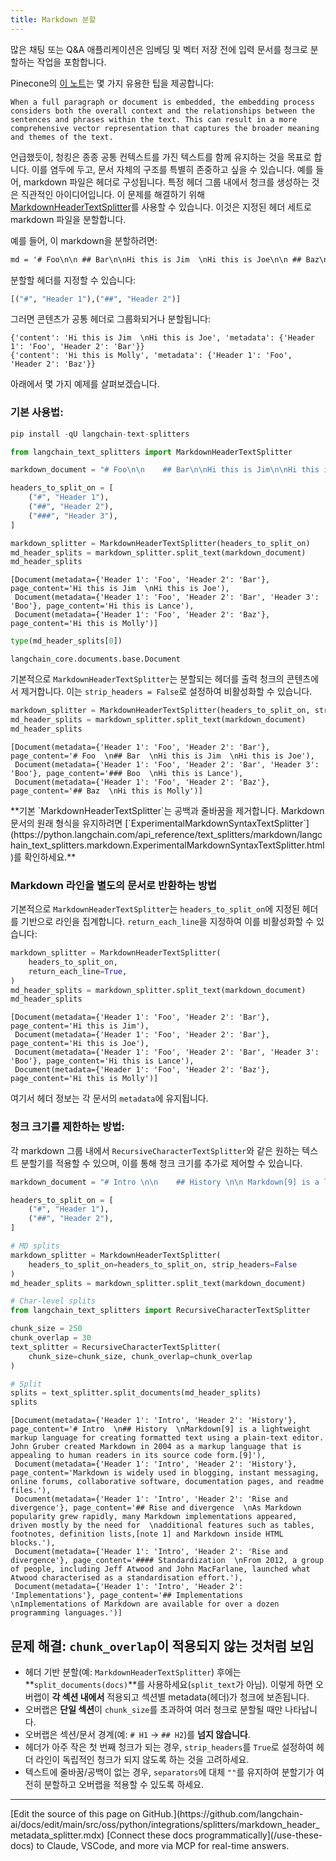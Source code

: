 ```yaml
---
title: Markdown 분할
---
```


많은 채팅 또는 Q&A 애플리케이션은 임베딩 및 벡터 저장 전에 입력 문서를 청크로 분할하는 작업을 포함합니다.

Pinecone의 [이 노트](https://www.pinecone.io/learn/chunking-strategies/)는 몇 가지 유용한 팁을 제공합니다:

```wrap
When a full paragraph or document is embedded, the embedding process considers both the overall context and the relationships between the sentences and phrases within the text. This can result in a more comprehensive vector representation that captures the broader meaning and themes of the text.
```

언급했듯이, 청킹은 종종 공통 컨텍스트를 가진 텍스트를 함께 유지하는 것을 목표로 합니다. 이를 염두에 두고, 문서 자체의 구조를 특별히 존중하고 싶을 수 있습니다. 예를 들어, markdown 파일은 헤더로 구성됩니다. 특정 헤더 그룹 내에서 청크를 생성하는 것은 직관적인 아이디어입니다. 이 문제를 해결하기 위해 [MarkdownHeaderTextSplitter](https://python.langchain.com/api_reference/text_splitters/markdown/langchain_text_splitters.markdown.MarkdownHeaderTextSplitter.html)를 사용할 수 있습니다. 이것은 지정된 헤더 세트로 markdown 파일을 분할합니다.

예를 들어, 이 markdown을 분할하려면:
```markdown
md = '# Foo\n\n ## Bar\n\nHi this is Jim  \nHi this is Joe\n\n ## Baz\n\n Hi this is Molly'
```

분할할 헤더를 지정할 수 있습니다:
```python
[("#", "Header 1"),("##", "Header 2")]
```

그러면 콘텐츠가 공통 헤더로 그룹화되거나 분할됩니다:
```
{'content': 'Hi this is Jim  \nHi this is Joe', 'metadata': {'Header 1': 'Foo', 'Header 2': 'Bar'}}
{'content': 'Hi this is Molly', 'metadata': {'Header 1': 'Foo', 'Header 2': 'Baz'}}
```

아래에서 몇 가지 예제를 살펴보겠습니다.

### 기본 사용법:


```python
pip install -qU langchain-text-splitters
```

```python
from langchain_text_splitters import MarkdownHeaderTextSplitter
```

```python
markdown_document = "# Foo\n\n    ## Bar\n\nHi this is Jim\n\nHi this is Joe\n\n ### Boo \n\n Hi this is Lance \n\n ## Baz\n\n Hi this is Molly"

headers_to_split_on = [
    ("#", "Header 1"),
    ("##", "Header 2"),
    ("###", "Header 3"),
]

markdown_splitter = MarkdownHeaderTextSplitter(headers_to_split_on)
md_header_splits = markdown_splitter.split_text(markdown_document)
md_header_splits
```

```output
[Document(metadata={'Header 1': 'Foo', 'Header 2': 'Bar'}, page_content='Hi this is Jim  \nHi this is Joe'),
 Document(metadata={'Header 1': 'Foo', 'Header 2': 'Bar', 'Header 3': 'Boo'}, page_content='Hi this is Lance'),
 Document(metadata={'Header 1': 'Foo', 'Header 2': 'Baz'}, page_content='Hi this is Molly')]
```

```python
type(md_header_splits[0])
```

```output
langchain_core.documents.base.Document
```

기본적으로 `MarkdownHeaderTextSplitter`는 분할되는 헤더를 출력 청크의 콘텐츠에서 제거합니다. 이는 `strip_headers = False`로 설정하여 비활성화할 수 있습니다.

```python
markdown_splitter = MarkdownHeaderTextSplitter(headers_to_split_on, strip_headers=False)
md_header_splits = markdown_splitter.split_text(markdown_document)
md_header_splits
```

```output
[Document(metadata={'Header 1': 'Foo', 'Header 2': 'Bar'}, page_content='# Foo  \n## Bar  \nHi this is Jim  \nHi this is Joe'),
 Document(metadata={'Header 1': 'Foo', 'Header 2': 'Bar', 'Header 3': 'Boo'}, page_content='### Boo  \nHi this is Lance'),
 Document(metadata={'Header 1': 'Foo', 'Header 2': 'Baz'}, page_content='## Baz  \nHi this is Molly')]
```

<Note>
    **기본 `MarkdownHeaderTextSplitter`는 공백과 줄바꿈을 제거합니다. Markdown 문서의 원래 형식을 유지하려면 [`ExperimentalMarkdownSyntaxTextSplitter`](https://python.langchain.com/api_reference/text_splitters/markdown/langchain_text_splitters.markdown.ExperimentalMarkdownSyntaxTextSplitter.html)를 확인하세요.**
</Note>

### Markdown 라인을 별도의 문서로 반환하는 방법

기본적으로 `MarkdownHeaderTextSplitter`는 `headers_to_split_on`에 지정된 헤더를 기반으로 라인을 집계합니다. `return_each_line`을 지정하여 이를 비활성화할 수 있습니다:

```python
markdown_splitter = MarkdownHeaderTextSplitter(
    headers_to_split_on,
    return_each_line=True,
)
md_header_splits = markdown_splitter.split_text(markdown_document)
md_header_splits
```

```output
[Document(metadata={'Header 1': 'Foo', 'Header 2': 'Bar'}, page_content='Hi this is Jim'),
 Document(metadata={'Header 1': 'Foo', 'Header 2': 'Bar'}, page_content='Hi this is Joe'),
 Document(metadata={'Header 1': 'Foo', 'Header 2': 'Bar', 'Header 3': 'Boo'}, page_content='Hi this is Lance'),
 Document(metadata={'Header 1': 'Foo', 'Header 2': 'Baz'}, page_content='Hi this is Molly')]
```

여기서 헤더 정보는 각 문서의 `metadata`에 유지됩니다.

### 청크 크기를 제한하는 방법:

각 markdown 그룹 내에서 `RecursiveCharacterTextSplitter`와 같은 원하는 텍스트 분할기를 적용할 수 있으며, 이를 통해 청크 크기를 추가로 제어할 수 있습니다.

```python
markdown_document = "# Intro \n\n    ## History \n\n Markdown[9] is a lightweight markup language for creating formatted text using a plain-text editor. John Gruber created Markdown in 2004 as a markup language that is appealing to human readers in its source code form.[9] \n\n Markdown is widely used in blogging, instant messaging, online forums, collaborative software, documentation pages, and readme files. \n\n ## Rise and divergence \n\n As Markdown popularity grew rapidly, many Markdown implementations appeared, driven mostly by the need for \n\n additional features such as tables, footnotes, definition lists,[note 1] and Markdown inside HTML blocks. \n\n #### Standardization \n\n From 2012, a group of people, including Jeff Atwood and John MacFarlane, launched what Atwood characterised as a standardisation effort. \n\n ## Implementations \n\n Implementations of Markdown are available for over a dozen programming languages."

headers_to_split_on = [
    ("#", "Header 1"),
    ("##", "Header 2"),
]

# MD splits
markdown_splitter = MarkdownHeaderTextSplitter(
    headers_to_split_on=headers_to_split_on, strip_headers=False
)
md_header_splits = markdown_splitter.split_text(markdown_document)

# Char-level splits
from langchain_text_splitters import RecursiveCharacterTextSplitter

chunk_size = 250
chunk_overlap = 30
text_splitter = RecursiveCharacterTextSplitter(
    chunk_size=chunk_size, chunk_overlap=chunk_overlap
)

# Split
splits = text_splitter.split_documents(md_header_splits)
splits
```

```output
[Document(metadata={'Header 1': 'Intro', 'Header 2': 'History'}, page_content='# Intro  \n## History  \nMarkdown[9] is a lightweight markup language for creating formatted text using a plain-text editor. John Gruber created Markdown in 2004 as a markup language that is appealing to human readers in its source code form.[9]'),
 Document(metadata={'Header 1': 'Intro', 'Header 2': 'History'}, page_content='Markdown is widely used in blogging, instant messaging, online forums, collaborative software, documentation pages, and readme files.'),
 Document(metadata={'Header 1': 'Intro', 'Header 2': 'Rise and divergence'}, page_content='## Rise and divergence  \nAs Markdown popularity grew rapidly, many Markdown implementations appeared, driven mostly by the need for  \nadditional features such as tables, footnotes, definition lists,[note 1] and Markdown inside HTML blocks.'),
 Document(metadata={'Header 1': 'Intro', 'Header 2': 'Rise and divergence'}, page_content='#### Standardization  \nFrom 2012, a group of people, including Jeff Atwood and John MacFarlane, launched what Atwood characterised as a standardisation effort.'),
 Document(metadata={'Header 1': 'Intro', 'Header 2': 'Implementations'}, page_content='## Implementations  \nImplementations of Markdown are available for over a dozen programming languages.')]
```

## 문제 해결: `chunk_overlap`이 적용되지 않는 것처럼 보임

- 헤더 기반 분할(예: `MarkdownHeaderTextSplitter`) 후에는 **`split_documents(docs)`**를 사용하세요(`split_text`가 아님). 이렇게 하면 오버랩이 **각 섹션 내에서** 적용되고 섹션별 metadata(헤더)가 청크에 보존됩니다.
- 오버랩은 **단일 섹션**이 `chunk_size`를 초과하여 여러 청크로 분할될 때만 나타납니다.
- 오버랩은 섹션/문서 경계(예: `# H1` → `## H2`)를 **넘지 않습니다**.
- 헤더가 아주 작은 첫 번째 청크가 되는 경우, `strip_headers`를 `True`로 설정하여 헤더 라인이 독립적인 청크가 되지 않도록 하는 것을 고려하세요.
- 텍스트에 줄바꿈/공백이 없는 경우, `separators`에 대체 `""`를 유지하여 분할기가 여전히 분할하고 오버랩을 적용할 수 있도록 하세요.

---

<Callout icon="pen-to-square" iconType="regular">
    [Edit the source of this page on GitHub.](https://github.com/langchain-ai/docs/edit/main/src/oss/python/integrations/splitters/markdown_header_metadata_splitter.mdx)
</Callout>
<Tip icon="terminal" iconType="regular">
    [Connect these docs programmatically](/use-these-docs) to Claude, VSCode, and more via MCP for    real-time answers.
</Tip>
